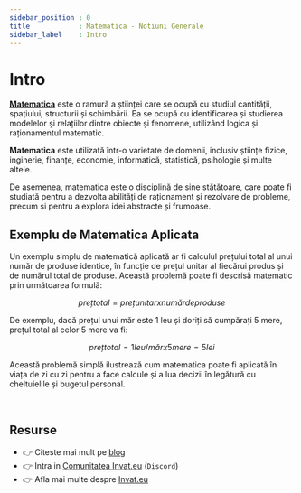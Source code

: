 ```yaml
---
sidebar_position : 0
title            : Matematica - Notiuni Generale
sidebar_label    : Intro
---
```


# Intro

**[Matematica](/matematica)** este o ramură a științei care se ocupă cu studiul cantității, spațiului, structurii și schimbării. Ea se ocupă cu identificarea și studierea modelelor și relațiilor dintre obiecte și fenomene, utilizând logica și raționamentul matematic.

**Matematica** este utilizată într-o varietate de domenii, inclusiv științe fizice, inginerie, finanțe, economie, informatică, statistică, psihologie și multe altele. 

De asemenea, matematica este o disciplină de sine stătătoare, care poate fi studiată pentru a dezvolta abilități de raționament și rezolvare de probleme, precum și pentru a explora idei abstracte și frumoase.

## Exemplu de Matematica Aplicata

Un exemplu simplu de matematică aplicată ar fi calculul prețului total al unui număr de produse identice, în funcție de prețul unitar al fiecărui produs și de numărul total de produse. 
Această problemă poate fi descrisă matematic prin următoarea formulă:

```math
preț total = preț unitar x număr de produse
```

De exemplu, dacă prețul unui măr este 1 leu și doriți să cumpărați 5 mere, prețul total al celor 5 mere va fi:

```math
preț total = 1 leu/măr x 5 mere = 5 lei
```

Această problemă simplă ilustrează cum matematica poate fi aplicată în viața de zi cu zi pentru a face calcule și a lua decizii în legătură cu cheltuielile și bugetul personal.

<br />

## Resurse

- 👉 Citeste mai mult pe [blog](https://www.blog.invat.eu/)
- 👉 Intra in [Comunitatea Invat.eu](https://discord.gg/uh2WWTKt) (`Discord`)  
- 👉 Afla mai multe despre [Invat.eu](/intro) 

